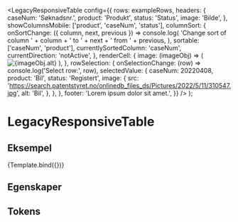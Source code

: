 
<Meta
  title='Avviklet/LegacyResponsiveTable'
  component={LegacyResponsiveTable}
/>

  <LegacyResponsiveTable
    config={{
      rows: exampleRows,
      headers: {
        caseNum: 'Søknadsnr.',
        product: 'Produkt',
        status: 'Status',
        image: 'Bilde',
      },
      showColumnsMobile: ['product', 'caseNum', 'status'],
      columnSort: {
        onSortChange: ({ column, next, previous }) =>
          console.log(
            'Change sort of column ' +
              column +
              ' to ' +
              next +
              ' from ' +
              previous,
          ),
        sortable: ['caseNum', 'product'],
        currentlySortedColumn: 'caseNum',
        currentDirection: 'notActive',
      },
      renderCell: {
        image: (imageObj) => (
          <img
            className={classes.img}
            src={imageObj.src}
            alt={imageObj.alt}
          />
        ),
      },
      rowSelection: {
        onSelectionChange: (row) => console.log('Select row:', row),
        selectedValue: {
          caseNum: 20220408,
          product: 'Bil',
          status: 'Registert',
          image: {
            src: 'https://search.patentstyret.no/onlinedb_files_ds/Pictures/2022/5/11/310547.jpg',
            alt: 'Bil',
          },
        },
      },
      footer: 'Lorem ipsum dolor sit amet.',
    }}
  />
);

# LegacyResponsiveTable

<Information
  text='deprecated'
  description='**Responsive table vil ikke bli erstattet av en ny komponent.**'
/>

## Eksempel

<Canvas>
  <Story name='Eksempel'>{Template.bind({})}</Story>
</Canvas>

## Egenskaper

<ArgsTable story='Eksempel' />

## Tokens

<TokensTable
  componentName='table'
  description
  jsonKey='component.table'
  showPreview={false}
/>

